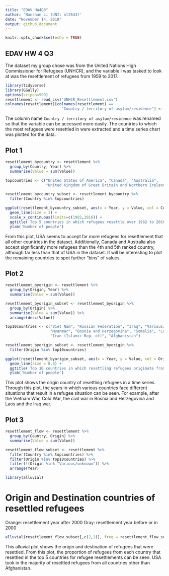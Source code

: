 ---
title: "EDAV HW4Q3"
author: 'Nanshan Li (UNI: nl2643)'
date: "November 14, 2018"
output: github_document
---

```{r setup, include=FALSE}
knitr::opts_chunk$set(echo = TRUE)
```

## EDAV HW 4 Q3

The dataset my group chose was from the United Nations High Commissioner for Refugees (UNHCR), and the variable I was tasked to look at was the resettlement of refugees from 1959 to 2017. 

```{r message = FALSE}
library(tidyverse)
library(GGally)
options(scipen=999)
resettlement <- read_csv('UNHCR_Resettlement.csv')
colnames(resettlement)[colnames(resettlement) == 
                         "Country / territory of asylum/residence"] <- "Country"
```

The column name `Country / territory of asylum/residence` was renamed so that the variable can be accessed more easily. The countries to which the most refugees were resettled in were extracted and a time series chart was plotted for the data.

## Plot 1

```{r message = FALSE}
resettlement_bycountry <- resettlement %>%
  group_by(Country, Year) %>%
  summarise(Value = sum(Value))

topcountries <- c("United States of America", "Canada", "Australia", 
                  "United Kingdom of Great Britain and Northern Ireland", "Sweden")

resettlement_bycountry_subset <- resettlement_bycountry %>%
  filter(Country %in% topcountries)
```


```{r fig.width = 10, fig.height = 5, warning = FALSE}
ggplot(resettlement_bycountry_subset, aes(x = Year, y = Value, col = Country)) + 
  geom_line(size = 1) +
  scale_x_continuous(limits=c(1982,2016)) + 
  ggtitle('Top 5 countries in which refugees resettle over 1982 to 2016') +
  ylab('Number of people')

```
From this plot, USA seems to accept far more refugees for resettlement that all other countries in the dataset. Additionally, Canada and Australia also accept significantly more refugees than the 4th and 5th ranked country, although far less than that of USA in the dataset. It will be interesting to plot the remaining countries to spot further "bins" of values.

## Plot 2

```{r}
resettlement_byorigin <- resettlement %>%
  group_by(Origin, Year) %>%
  summarise(Value = sum(Value))

resettlement_byorigin_subset <- resettlement_byorigin %>%
  group_by(Origin) %>%
  summarise(Value = sum(Value)) %>%
  arrange(desc(Value))

top10countries <- c("Viet Nam", "Russian Federation", "Iraq", "Various/unknown", 
                    "Myanmar", "Bosnia and Herzegovina", "Somalia", "Lao People's Dem. Rep.", 
                    "Iran (Islamic Rep. of)", "Afghanistan")

resettlement_byorigin_subset <- resettlement_byorigin %>%
  filter(Origin %in% top10countries)

```

```{r fig.width = 10, fig.height = 5}
ggplot(resettlement_byorigin_subset, aes(x = Year, y = Value, col = Origin)) +
  geom_line(size = 0.8) + 
  ggtitle('Top 10 countries in which resettling refugees originate from (1959 - 2017)') +
  ylab('Number of people')
```
This plot shows the origin country of resettling refugees in a time series. Through this plot, the years in which various countries face different situations that result in a refugee situation can be seen. For example, after the Vietnam War, Cold War,  the civil war in Bosnia and Herzegovina and Laos and the Iraq war.

## Plot 3

```{r message = FALSE}
resettlement_flow <- resettlement %>%
  group_by(Country, Origin) %>%
  summarise(Value = sum(Value))

resettlement_flow_subset <- resettlement %>%
  filter(Country %in% topcountries) %>%
  filter(Origin %in% top10countries) %>%
  filter(!(Origin %in% "Various/unknown")) %>%
  arrange(Year)

library(alluvial)
```

# Origin and Destination countries of resettled refugees

Orange: resettlement year after 2000
Gray: resettlement year before or in 2000

```{r fig.height = 20, fig.width = 15}
alluvial(resettlement_flow_subset[,c(2,1)], freq = resettlement_flow_subset$Value, col = ifelse(resettlement_flow_subset$Year > 2000, "orange", "grey"), border = ifelse(resettlement_flow_subset$Year > 2000, "orange", "grey"))

```
 
This alluvial plot shows the origin and destination of refugees that were resettled. From this plot, the proportion of refugees from each country that resettled in the top 5 countries for refugee resettlements can be seen. USA took in the majority of resettled refugees from all countries other than Afghanistan.

